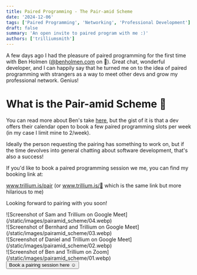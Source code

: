 ```yaml
---
title: Paired Programming - The Pair-amid Scheme
date: '2024-12-06'
tags: ['Paired Programming', 'Networking', 'Professional Development']
draft: false
summary: 'An open invite to paired program with me :)'
authors: ['trilliumsmith']
---
```


A few days ago I had the pleasure of paired programming for the first time with Ben Holmen ([@benholmen.com](https://bsky.app/profile/benholmen.com) on 🦋). Great chat, wonderful developer, and I can happily say that he turned me on to the idea of paired programming with strangers as a way to meet other devs and grow my professional network. Genius!

# What is the Pair-amid Scheme 🔺

You can read more about Ben's take [here](https://benholmen.com/blog/pairing-magic/), but the gist of it is that a dev offers their calendar open to book a few paired programming slots per week (in my case I limit mine to 2/week).

Ideally the person requesting the pairing has something to work on, but if the time devolves into general chatting about software development, that's also a success!

If you'd like to book a paired programming session we me, you can find my booking link at:

www.trillium.is/pair (or www.trillium.is/🍐 which is the same link but more hilarious to me)

Looking forward to pairing with you soon!

<div className="grid grid-cols-2 justify-center gap-4 rounded-md border p-4">
  <div className="flex h-full w-auto flex-grow items-center overflow-hidden rounded-md">
    ![Screenshot of Sam and Trillium on Google Meet](/static/images/pairamid_scheme/04.webp)
  </div>
  <div className="flex h-full w-auto flex-grow items-center overflow-hidden rounded-md">
    ![Screenshot of Bernhard and Trillium on Google Meet](/static/images/pairamid_scheme/03.webp)
  </div>
  <div className="flex h-full w-auto flex-grow items-center overflow-hidden rounded-md">
    ![Screenshot of Daniel and Trillium on Google Meet](/static/images/pairamid_scheme/02.webp)
  </div>
  <div className="flex h-full w-auto flex-grow items-center overflow-hidden rounded-md">
    ![Screenshot of Ben and Trillium on Zoom](/static/images/pairamid_scheme/01.webp)
  </div>
</div>

<div className="flex w-full justify-center py-4">
  <a className="group" href="https://www.trillium.is/pair" target="_blank">
    <button class="cursor-pointer rounded-2xl bg-gradient-to-r from-blue-500 to-purple-500 p-0.5 font-semibold text-white">
      <span className="flex w-full rounded-2xl bg-white px-4 text-3xl text-black transition-colors group-hover:bg-primary-400 dark:bg-gray-950 dark:text-white group-hover:dark:bg-primary-600">
        Book a pairing session here ☺️
      </span>
    </button>
  </a>
</div>

